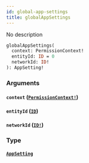 ```yaml
---
id: global-app-settings
title: globalAppSettings
---
```


No description

```graphql
globalAppSettings(
  context: PermissionContext!
  entityId: ID = 0
  networkId: ID!
): AppSetting!

```

### Arguments

#### `context` ([`PermissionContext!`](/graphql/enums/permission-context))

#### `entityId` ([`ID`](/graphql/scalars/id))

#### `networkId` ([`ID!`](/graphql/scalars/id))

### Type

#### [`AppSetting`](/graphql/objects/app-setting)
